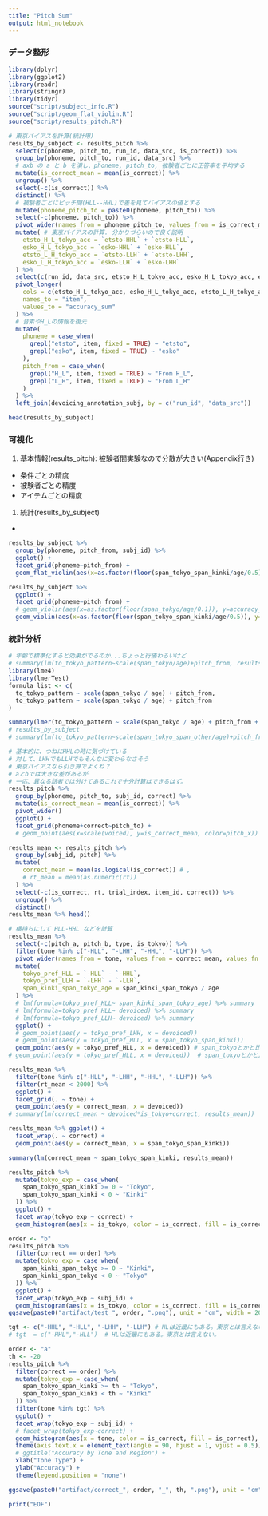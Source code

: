 ```yaml
---
title: "Pitch Sum"
output: html_notebook
---
```





### データ整形

```r
library(dplyr)
library(ggplot2)
library(readr)
library(stringr)
library(tidyr)
source("script/subject_info.R")
source("script/geom_flat_violin.R")
source("script/results_pitch.R")

# 東京バイアスを計算(統計用)
results_by_subject <- results_pitch %>%
  select(c(phoneme, pitch_to, run_id, data_src, is_correct)) %>%
  group_by(phoneme, pitch_to, run_id, data_src) %>%
  # axb の a と b を潰し、phoneme, pitch_to, 被験者ごとに正答率を平均する
  mutate(is_correct_mean = mean(is_correct)) %>%
  ungroup() %>%
  select(-c(is_correct)) %>%
  distinct() %>%
  # 被験者ごとにピッチ間(HLL--HHL)で差を見てバイアスの値とする
  mutate(phoneme_pitch_to = paste0(phoneme, pitch_to)) %>%
  select(-c(phoneme, pitch_to)) %>%
  pivot_wider(names_from = phoneme_pitch_to, values_from = is_correct_mean) %>%
  mutate( # 東京バイアスの計算. 分かりづらいので良く説明
    etsto_H_L_tokyo_acc = `etsto-HHL` + `etsto-HLL`,
    esko_H_L_tokyo_acc = `esko-HHL` + `esko-HLL`,
    etsto_L_H_tokyo_acc = `etsto-LLH` + `etsto-LHH`,
    esko_L_H_tokyo_acc = `esko-LLH` + `esko-LHH`
  ) %>%
  select(c(run_id, data_src, etsto_H_L_tokyo_acc, esko_H_L_tokyo_acc, etsto_L_H_tokyo_acc, esko_L_H_tokyo_acc)) %>%
  pivot_longer(
    cols = c(etsto_H_L_tokyo_acc, esko_H_L_tokyo_acc, etsto_L_H_tokyo_acc, esko_L_H_tokyo_acc),
    names_to = "item",
    values_to = "accuracy_sum"
  ) %>%
  # 音素やH_Lの情報を復元
  mutate(
    phoneme = case_when(
      grepl("etsto", item, fixed = TRUE) ~ "etsto",
      grepl("esko", item, fixed = TRUE) ~ "esko"
    ),
    pitch_from = case_when(
      grepl("H_L", item, fixed = TRUE) ~ "From H_L",
      grepl("L_H", item, fixed = TRUE) ~ "From L_H"
    )
  ) %>%
  left_join(devoicing_annotation_subj, by = c("run_id", "data_src"))

head(results_by_subject)
```

### 可視化

1. 基本情報(results_pitch): 被験者間実験なので分散が大きい(Appendix行き)
  * 条件ごとの精度
  * 被験者ごとの精度
  * アイテムごとの精度
1. 統計(results_by_subject)
* 

```r
results_by_subject %>% 
  group_by(phoneme, pitch_from, subj_id) %>% 
  ggplot() +
  facet_grid(phoneme~pitch_from) +
  geom_flat_violin(aes(x=as.factor(floor(span_tokyo_span_kinki/age/0.5)), y=accuracy_sum))
```
```r
results_by_subject %>% 
  ggplot() +
  facet_grid(phoneme~pitch_from) +
  # geom_violin(aes(x=as.factor(floor(span_tokyo/age/0.1)), y=accuracy_sum)))
  geom_violin(aes(x=as.factor(floor(span_tokyo_span_kinki/age/0.5)), y=accuracy_sum) 
```

### 統計分析

```r
# 年齢で標準化すると効果がでるのか...ちょっと行儀わるいけど
# summary(lm(to_tokyo_pattern~scale(span_tokyo/age)+pitch_from, results_by_subject))
library(lme4)
library(lmerTest)
formula_list <- c(
  to_tokyo_pattern ~ scale(span_tokyo / age) + pitch_from,
  to_tokyo_pattern ~ scale(span_tokyo / age) + pitch_from
)

summary(lmer(to_tokyo_pattern ~ scale(span_tokyo / age) + pitch_from + (1 | subj_id) + (1 | phoneme), results_by_subject))
# results_by_subject
# summary(lm(to_tokyo_pattern~scale(span_tokyo_span_other/age)+pitch_from, results_by_subject))
```

```r
# 基本的に、つねにHHLの時に気づけている
# 対して、LHHでもLLHでもそんなに変わらなさそう
# 東京バイアスなら引き算でよくね？
# aとbでは大きな差があるが
# 一応、異なる話者では分けてあるこれで十分計算はできるはず。
results_pitch %>% 
  group_by(phoneme, pitch_to, subj_id, correct) %>% 
  mutate(is_correct_mean = mean(is_correct)) %>% 
  pivot_wider()
  ggplot() +
  facet_grid(phoneme+correct~pitch_to) +
  # geom_point(aes(x=scale(voiced), y=is_correct_mean, color=pitch_x)) +
```


```r
results_mean <- results_pitch %>%
  group_by(subj_id, pitch) %>%
  mutate(
    correct_mean = mean(as.logical(is_correct)) # ,
    # rt_mean = mean(as.numeric(rt))
  ) %>%
  select(-c(is_correct, rt, trial_index, item_id, correct)) %>%
  ungroup() %>%
  distinct()
results_mean %>% head()
```

```r
# 横持ちにして HLL-HHL などを計算
results_mean %>%
  select(-c(pitch_a, pitch_b, type, is_tokyo)) %>%
  filter(tone %in% c("-HLL", "-LHH", "-HHL", "-LLH")) %>%
  pivot_wider(names_from = tone, values_from = correct_mean, values_fn = mean) %>%
  mutate(
    tokyo_pref_HLL = `-HLL` - `-HHL`,
    tokyo_pref_LLH = `-LHH` - `-LLH`,
    span_kinki_span_tokyo_age = span_kinki_span_tokyo / age
  ) %>%
  # lm(formula=tokyo_pref_HLL~ span_kinki_span_tokyo_age) %>% summary
  # lm(formula=tokyo_pref_HLL~ devoiced) %>% summary
  # lm(formula=tokyo_pref_LLH~ devoiced) %>% summary
  ggplot() +
  # geom_point(aes(y = tokyo_pref_LHH, x = devoiced))
  # geom_point(aes(y = tokyo_pref_HLL, x = span_tokyo_span_kinki))
  geom_point(aes(y = tokyo_pref_HLL, x = devoiced)) # span_tokyoとかと比べると傾くんだなぁ
# geom_point(aes(y = tokyo_pref_HLL, x = devoiced))  # span_tokyoとかと比べると傾くんだなぁ
```

```r
results_mean %>%
  filter(tone %in% c("-HLL", "-LHH", "-HHL", "-LLH")) %>%
  filter(rt_mean < 2000) %>%
  ggplot() +
  facet_grid(. ~ tone) +
  geom_point(aes(y = correct_mean, x = devoiced))
# summary(lm(correct_mean ~ devoiced*is_tokyo+correct, results_mean))
```

```r
results_mean %>% ggplot() +
  facet_wrap(. ~ correct) +
  geom_point(aes(y = correct_mean, x = span_tokyo_span_kinki))

summary(lm(correct_mean ~ span_tokyo_span_kinki, results_mean))
```


```r
results_pitch %>%
  mutate(tokyo_exp = case_when(
    span_tokyo_span_kinki >= 0 ~ "Tokyo",
    span_tokyo_span_kinki < 0 ~ "Kinki"
  )) %>%
  ggplot() +
  facet_wrap(tokyo_exp ~ correct) +
  geom_histogram(aes(x = is_tokyo, color = is_correct, fill = is_correct), stat = "count", position = "fill")
```
```r
order <- "b"
results_pitch %>%
  filter(correct == order) %>%
  mutate(tokyo_exp = case_when(
    span_kinki_span_tokyo >= 0 ~ "Kinki",
    span_kinki_span_tokyo < 0 ~ "Tokyo"
  )) %>%
  ggplot() +
  facet_wrap(tokyo_exp ~ subj_id) +
  geom_histogram(aes(x = is_tokyo, color = is_correct, fill = is_correct), stat = "count", position = "fill")
ggsave(paste0("artifact/test_", order, ".png"), unit = "cm", width = 20, height = 20)
```

```r
tgt <- c("-HHL", "-HLL", "-LHH", "-LLH") # HLは近畿にもある。東京とは言えない。
# tgt  = c("-HHL","-HLL")  # HLは近畿にもある。東京とは言えない。

order <- "a"
th <- -20
results_pitch %>%
  filter(correct == order) %>%
  mutate(tokyo_exp = case_when(
    span_tokyo_span_kinki >= th ~ "Tokyo",
    span_tokyo_span_kinki < th ~ "Kinki"
  )) %>%
  filter(tone %in% tgt) %>%
  ggplot() +
  facet_wrap(tokyo_exp ~ subj_id) +
  # facet_wrap(tokyo_exp~correct) +
  geom_histogram(aes(x = tone, color = is_correct, fill = is_correct), stat = "count", position = "fill") +
  theme(axis.text.x = element_text(angle = 90, hjust = 1, vjust = 0.5)) +
  # ggtitle("Accuracy by Tone and Region") +
  xlab("Tone Type") +
  ylab("Accuracy") +
  theme(legend.position = "none")

ggsave(paste0("artifact/correct_", order, "_", th, ".png"), unit = "cm", width = 20, height = 20)
```


```r
print("EOF")
```
